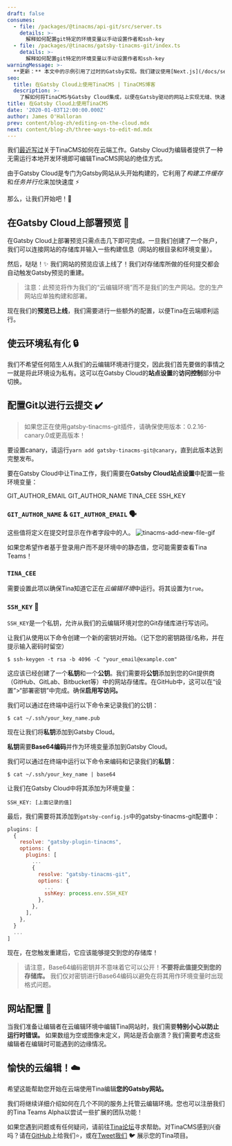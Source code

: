 ```yaml
---
draft: false
consumes:
  - file: /packages/@tinacms/api-git/src/server.ts
    details: >-
      解释如何配置git特定的环境变量以手动设置作者和ssh-key
  - file: /packages/@tinacms/gatsby-tinacms-git/index.ts
    details: >-
      解释如何配置git特定的环境变量以手动设置作者和ssh-key
warningMessage: >-
  **更新：** 本文中的示例引用了过时的Gatsby实现。我们建议使用[Next.js](/docs/setup-overview/)来获得更少摩擦的解决方案。
seo:
  title: 在Gatsby Cloud上使用TinaCMS | TinaCMS博客
  description: >-
    了解如何将TinaCMS与Gatsby Cloud集成，以便在Gatsby驱动的网站上实现无缝、快速和可扩展的内容管理体验。
title: 在Gatsby Cloud上使用TinaCMS
date: '2020-01-03T12:00:00.000Z'
author: James O'Halloran
prev: content/blog-zh/editing-on-the-cloud.mdx
next: content/blog-zh/three-ways-to-edit-md.mdx
---
```


我们[最近写过](/blog/editing-on-the-cloud/ "TinaCMS on the cloud")关于TinaCMS如何在云端工作。Gatsby Cloud为编辑者提供了一种无需运行本地开发环境即可编辑TinaCMS网站的绝佳方式。

由于Gatsby Cloud是专门为Gatsby网站从头开始构建的，它利用了*构建工件缓存*和*任务并行化*来加快速度 ⚡

那么，让我们开始吧！🕺

## 在Gatsby Cloud上部署预览 🚀

在Gatsby Cloud上部署预览只需点击几下即可完成。一旦我们创建了一个账户，我们可以连接网站的存储库并输入一些构建信息（网站的根目录和环境变量）。

然后，哒哒！✨ 我们网站的预览应该上线了！我们对存储库所做的任何提交都会自动触发Gatsby预览的重建。

> 注意：此预览将作为我们的“云编辑环境”而不是我们的生产网站。您的生产网站应单独构建和部署。

现在我们的**预览已上线**，我们需要进行一些额外的配置，以便Tina在云端顺利运行。

## 使云环境私有化 🔒

我们不希望任何陌生人从我们的云编辑环境进行提交，因此我们首先要做的事情之一就是将此环境设为私有。这可以在Gatsby Cloud的**站点设置**的**访问控制**部分中切换。

## 配置Git以进行云提交 ✔️

> 如果您正在使用gatsby-tinacms-git插件，请确保使用版本：0.2.16-canary.0或更高版本！

要设置canary，请运行`yarn add gatsby-tinacms-git@canary`，直到此版本达到完整发布。

要在Gatsby Cloud中让Tina工作，我们需要在**Gatsby Cloud站点设置**中配置一些环境变量：

GIT\_AUTHOR\_EMAIL
GIT\_AUTHOR\_NAME
TINA\_CEE
SSH\_KEY

### `GIT_AUTHOR_NAME` & `GIT_AUTHOR_EMAIL` 🗣️

这些值将定义在提交时显示在作者字段中的人。
![tinacms-add-new-file-gif](/img/commit_author_scott.png)

如果您希望作者基于登录用户而不是环境中的静态值，您可能需要查看Tina Teams！

### `TINA_CEE`

需要设置此项以确保Tina知道它正在*云编辑环境*中运行。将其设置为`true`。

### `SSH_KEY` 🔑

`SSH_KEY`是一个私钥，允许从我们的云编辑环境对您的Git存储库进行写访问。

让我们从使用以下命令创建一个新的密钥对开始。（记下您的密钥路径/名称，并在提示输入密码时留空）

```
$ ssh-keygen -t rsa -b 4096 -C "your_email@example.com"
```

这应该已经创建了一个**私钥**和一个**公钥**。我们需要将**公钥**添加到您的Git提供商（GitHub、GitLab、Bitbucket等）中的网站存储库。在GitHub中，这可以在“设置”>“部署密钥”中完成。确保**启用写访问。**

我们可以通过在终端中运行以下命令来记录我们的公钥：

```
$ cat ~/.ssh/your_key_name.pub
```

现在让我们将**私钥**添加到Gatsby Cloud。

**私钥**需要**Base64编码**并作为环境变量添加到Gatsby Cloud。

我们可以通过在终端中运行以下命令来编码和记录我们的**私钥**：

```
$ cat ~/.ssh/your_key_name | base64
```

让我们在Gatsby Cloud中将其添加为环境变量：

```
SSH_KEY: [上面记录的值]
```

最后，我们需要将其添加到`gatsby-config.js`中的gatsby-tinacms-git配置中：

```js
plugins: [
  {
    resolve: "gatsby-plugin-tinacms",
    options: {
      plugins: [
        ...
        {
          resolve: "gatsby-tinacms-git",
          options: {
            ...
            sshKey: process.env.SSH_KEY
          },
        },
      ],
    },
  }
  ...
]
```

现在，在您触发重建后，它应该能够提交到您的存储库！

> 请注意，Base64编码密钥并不意味着它可以公开！**不要将此值提交到您的存储库。** 我们仅对密钥进行Base64编码以避免在将其用作环境变量时出现格式问题。

## 网站配置 🔨

当我们准备让编辑者在云编辑环境中编辑Tina网站时，我们需要**特别小心以防止运行时错误。** 如果数组为空或图像未定义，网站是否会崩溃？我们需要考虑这些编辑者在编辑时可能遇到的边缘情况。

## 愉快的云编辑！☁️

希望这能帮助您开始在云端使用Tina编辑**您的Gatsby网站。**

我们将继续详细介绍如何在几个不同的服务上托管云编辑环境。您也可以注册我们的Tina Teams Alpha以尝试一些扩展的团队功能！

如果您遇到问题或有任何疑问，请前往[Tina论坛](https://community.tinacms.org/)寻求帮助。对TinaCMS感到兴奋吗？请在[GitHub](https://github.com/tinacms/tinacms)上给我们⭐️，或在[Tweet我们](https://twitter.com/Tina_cms) 🐦 展示您的Tina项目。
